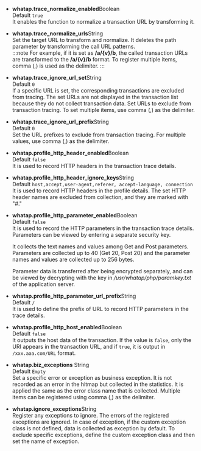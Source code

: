 -   **whatap.trace_normalize_enabled**<span class='type'>Boolean</span><br/>
      Default `true`<br/>
      It enables the function to normalize a transaction URL by transforming it.

-   **whatap.trace_normalize_urls**<span class='type'>String</span><br/>
        Set the target URL to transform and normalize. It deletes the path parameter by transforming the call URL patterns.<br/>
    :::note
    For example, if it is set as **/a/{v}/b**, the called transaction URLs are transformed to the **/a/{v}/b** format. To register multiple items, comma (,) is used as the delimiter.
    :::

-   **whatap.trace_ignore_url_set**<span class='type'>String</span><br/>
      Default `0`<br/>
      If a specific URL is set, the corresponding transactions are excluded from tracing. The set URLs are not displayed in the transaction list because they do not collect transaction data. Set URLs to exclude from transaction tracing. To set multiple items, use comma (,) as the delimiter.

-   **whatap.trace_ignore_url_prefix**<span class='type'>String</span><br/>
      Default `0`<br/>
      Set the URL prefixes to exclude from transaction tracing. For multiple values, use comma (,) as the delimiter.

-   **whatap.profile_http_header_enabled**<span class='type'>Boolean</span><br/>
      Default `false`<br/>
      It is used to record HTTP headers in the transaction trace details.

<!-- 기본값 "host,accept,user-agent,referer, accept-language, connection" 타입 srting -->

-   **whatap.profile_http_header_ignore_keys**<span class='type'>String</span><br/>
      Default `host,accept,user-agent,referer, accept-language, connection`<br/>
      It is used to record HTTP headers in the profile details. The set HTTP header names are excluded from collection, and they are marked with "#."

-   **whatap.profile_http_parameter_enabled**<span class='type'>Boolean</span><br/>
      Default `false`<br/>
      It is used to record the HTTP parameters in the transaction trace details. Parameters can be viewed by entering a separate security key.

      It collects the text names and values among Get and Post parameters. Parameters are collected up to 40 (Get 20, Post 20) and the parameter names and values are collected up to 256 bytes.

      Parameter data is transferred after being encrypted separately, and can be viewed by decrypting with the key in _/usr/whatap/php/paramkey.txt_ of the application server.

-   **whatap.profile_http_parameter_url_prefix**<span class='type'>String</span><br/>
      Default `/`<br/>
      It is used to define the prefix of URL to record HTTP parameters in the trace details.

-   **whatap.profile_http_host_enabled**<span class='type'>Boolean</span><br/>
      Default `false`<br/>
      It outputs the host data of the transaction. If the value is `false`, only the URI appears in the transaction URL, and if `true`, it is output in `/xxx.aaa.com/URL` format.

-   **whatap.biz_exceptions** <span class='type'>String</span><br/>
      Default `Empty`<br/>
      Set a specific error or exception as business exception. It is not recorded as an error in the hitmap but collected in the statistics. It is applied the same as the error class name that is collected. Multiple items can be registered using comma (,) as the delimiter.

-   **whatap.ignore_exceptions**<span class='type'>String</span><br/>
      Register any exceptions to ignore. The errors of the registered exceptions are ignored. 
      In case of exception, if the custom exception class is not defined, data is collected as exception by default. To exclude specific exceptions, define the custom exception class and then set the name of exception.

